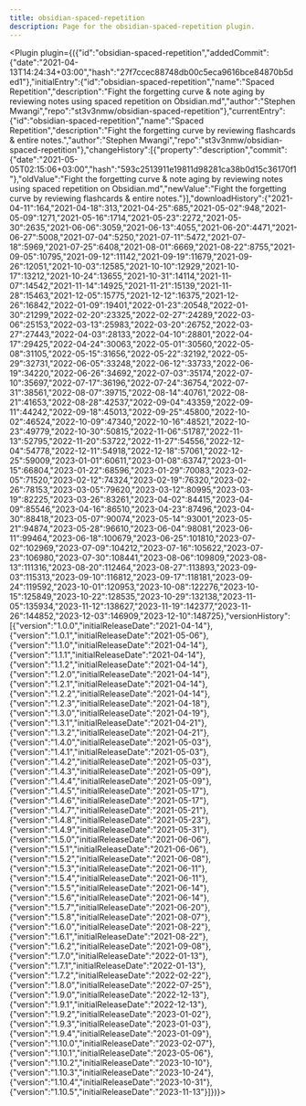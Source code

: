---
title: obsidian-spaced-repetition
description: Page for the obsidian-spaced-repetition plugin.
---


<Plugin plugin={({"id":"obsidian-spaced-repetition","addedCommit":{"date":"2021-04-13T14:24:34+03:00","hash":"27f7ccec88748db00c5eca9616bce84870b5ded1"},"initialEntry":{"id":"obsidian-spaced-repetition","name":"Spaced Repetition","description":"Fight the forgetting curve & note aging by reviewing notes using spaced repetition on Obsidian.md","author":"Stephen Mwangi","repo":"st3v3nmw/obsidian-spaced-repetition"},"currentEntry":{"id":"obsidian-spaced-repetition","name":"Spaced Repetition","description":"Fight the forgetting curve by reviewing flashcards & entire notes.","author":"Stephen Mwangi","repo":"st3v3nmw/obsidian-spaced-repetition"},"changeHistory":[{"property":"description","commit":{"date":"2021-05-05T02:15:06+03:00","hash":"593c2513911e19811d98281ca38b0d15c36170f1"},"oldValue":"Fight the forgetting curve & note aging by reviewing notes using spaced repetition on Obsidian.md","newValue":"Fight the forgetting curve by reviewing flashcards & entire notes."}],"downloadHistory":{"2021-04-11":164,"2021-04-18":313,"2021-04-25":685,"2021-05-02":948,"2021-05-09":1271,"2021-05-16":1714,"2021-05-23":2272,"2021-05-30":2635,"2021-06-06":3059,"2021-06-13":4055,"2021-06-20":4471,"2021-06-27":5008,"2021-07-04":5250,"2021-07-11":5472,"2021-07-18":5969,"2021-07-25":6408,"2021-08-01":6669,"2021-08-22":8755,"2021-09-05":10795,"2021-09-12":11142,"2021-09-19":11679,"2021-09-26":12051,"2021-10-03":12585,"2021-10-10":12929,"2021-10-17":13212,"2021-10-24":13655,"2021-10-31":14114,"2021-11-07":14542,"2021-11-14":14925,"2021-11-21":15139,"2021-11-28":15463,"2021-12-05":15775,"2021-12-12":16375,"2021-12-26":16842,"2022-01-09":19401,"2022-01-23":20548,"2022-01-30":21299,"2022-02-20":23325,"2022-02-27":24289,"2022-03-06":25153,"2022-03-13":25983,"2022-03-20":26752,"2022-03-27":27443,"2022-04-03":28133,"2022-04-10":28801,"2022-04-17":29425,"2022-04-24":30063,"2022-05-01":30560,"2022-05-08":31105,"2022-05-15":31656,"2022-05-22":32192,"2022-05-29":32731,"2022-06-05":33248,"2022-06-12":33733,"2022-06-19":34220,"2022-06-26":34692,"2022-07-03":35174,"2022-07-10":35697,"2022-07-17":36196,"2022-07-24":36754,"2022-07-31":38561,"2022-08-07":39715,"2022-08-14":40761,"2022-08-21":41653,"2022-08-28":42537,"2022-09-04":43359,"2022-09-11":44242,"2022-09-18":45013,"2022-09-25":45800,"2022-10-02":46524,"2022-10-09":47340,"2022-10-16":48521,"2022-10-23":49779,"2022-10-30":50815,"2022-11-06":51787,"2022-11-13":52795,"2022-11-20":53722,"2022-11-27":54556,"2022-12-04":54778,"2022-12-11":54918,"2022-12-18":57061,"2022-12-25":59009,"2023-01-01":60611,"2023-01-08":63747,"2023-01-15":66804,"2023-01-22":68596,"2023-01-29":70083,"2023-02-05":71520,"2023-02-12":74324,"2023-02-19":76320,"2023-02-26":78153,"2023-03-05":79620,"2023-03-12":80995,"2023-03-19":82225,"2023-03-26":83261,"2023-04-02":84415,"2023-04-09":85546,"2023-04-16":86510,"2023-04-23":87496,"2023-04-30":88418,"2023-05-07":90074,"2023-05-14":93001,"2023-05-21":94874,"2023-05-28":96610,"2023-06-04":98081,"2023-06-11":99464,"2023-06-18":100679,"2023-06-25":101810,"2023-07-02":102969,"2023-07-09":104212,"2023-07-16":105622,"2023-07-23":106980,"2023-07-30":108441,"2023-08-06":109809,"2023-08-13":111316,"2023-08-20":112464,"2023-08-27":113893,"2023-09-03":115313,"2023-09-10":116812,"2023-09-17":118181,"2023-09-24":119592,"2023-10-01":120953,"2023-10-08":122276,"2023-10-15":125849,"2023-10-22":128535,"2023-10-29":132138,"2023-11-05":135934,"2023-11-12":138627,"2023-11-19":142377,"2023-11-26":144852,"2023-12-03":146909,"2023-12-10":148725},"versionHistory":[{"version":"1.0.0","initialReleaseDate":"2021-04-14"},{"version":"1.0.1","initialReleaseDate":"2021-05-06"},{"version":"1.1.0","initialReleaseDate":"2021-04-14"},{"version":"1.1.1","initialReleaseDate":"2021-04-14"},{"version":"1.1.2","initialReleaseDate":"2021-04-14"},{"version":"1.2.0","initialReleaseDate":"2021-04-14"},{"version":"1.2.1","initialReleaseDate":"2021-04-14"},{"version":"1.2.2","initialReleaseDate":"2021-04-14"},{"version":"1.2.3","initialReleaseDate":"2021-04-18"},{"version":"1.3.0","initialReleaseDate":"2021-04-19"},{"version":"1.3.1","initialReleaseDate":"2021-04-21"},{"version":"1.3.2","initialReleaseDate":"2021-04-21"},{"version":"1.4.0","initialReleaseDate":"2021-05-03"},{"version":"1.4.1","initialReleaseDate":"2021-05-03"},{"version":"1.4.2","initialReleaseDate":"2021-05-03"},{"version":"1.4.3","initialReleaseDate":"2021-05-09"},{"version":"1.4.4","initialReleaseDate":"2021-05-09"},{"version":"1.4.5","initialReleaseDate":"2021-05-17"},{"version":"1.4.6","initialReleaseDate":"2021-05-17"},{"version":"1.4.7","initialReleaseDate":"2021-05-21"},{"version":"1.4.8","initialReleaseDate":"2021-05-23"},{"version":"1.4.9","initialReleaseDate":"2021-05-31"},{"version":"1.5.0","initialReleaseDate":"2021-06-06"},{"version":"1.5.1","initialReleaseDate":"2021-06-06"},{"version":"1.5.2","initialReleaseDate":"2021-06-08"},{"version":"1.5.3","initialReleaseDate":"2021-06-11"},{"version":"1.5.4","initialReleaseDate":"2021-06-11"},{"version":"1.5.5","initialReleaseDate":"2021-06-14"},{"version":"1.5.6","initialReleaseDate":"2021-06-14"},{"version":"1.5.7","initialReleaseDate":"2021-06-20"},{"version":"1.5.8","initialReleaseDate":"2021-08-07"},{"version":"1.6.0","initialReleaseDate":"2021-08-22"},{"version":"1.6.1","initialReleaseDate":"2021-08-22"},{"version":"1.6.2","initialReleaseDate":"2021-09-08"},{"version":"1.7.0","initialReleaseDate":"2022-01-13"},{"version":"1.7.1","initialReleaseDate":"2022-01-13"},{"version":"1.7.2","initialReleaseDate":"2022-02-22"},{"version":"1.8.0","initialReleaseDate":"2022-07-25"},{"version":"1.9.0","initialReleaseDate":"2022-12-13"},{"version":"1.9.1","initialReleaseDate":"2022-12-13"},{"version":"1.9.2","initialReleaseDate":"2023-01-02"},{"version":"1.9.3","initialReleaseDate":"2023-01-03"},{"version":"1.9.4","initialReleaseDate":"2023-01-09"},{"version":"1.10.0","initialReleaseDate":"2023-02-07"},{"version":"1.10.1","initialReleaseDate":"2023-05-06"},{"version":"1.10.2","initialReleaseDate":"2023-10-10"},{"version":"1.10.3","initialReleaseDate":"2023-10-24"},{"version":"1.10.4","initialReleaseDate":"2023-10-31"},{"version":"1.10.5","initialReleaseDate":"2023-11-13"}]})}></Plugin>